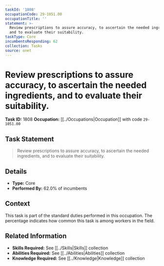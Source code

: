 ```yaml
---
taskId: '1808'
occupationCode: 29-1051.00
occupationTitle: ''
statement: >-
  Review prescriptions to assure accuracy, to ascertain the needed ingredients,
  and to evaluate their suitability.
taskType: Core
incumbentsResponding: 62
collection: Tasks
source: onet
---
```

# Review prescriptions to assure accuracy, to ascertain the needed ingredients, and to evaluate their suitability.

**Task ID:** 1808
**Occupation:** [[../Occupations|Occupation]] with code `29-1051.00`

## Task Statement

> Review prescriptions to assure accuracy, to ascertain the needed ingredients, and to evaluate their suitability.

## Details

- **Type:** Core
- **Performed By:** 62.0% of incumbents

## Context

This task is part of the standard duties performed in this occupation. The percentage indicates how common this task is among workers in the field.

## Related Information

- **Skills Required:** See [[../Skills|Skills]] collection
- **Abilities Required:** See [[../Abilities|Abilities]] collection
- **Knowledge Required:** See [[../Knowledge|Knowledge]] collection
